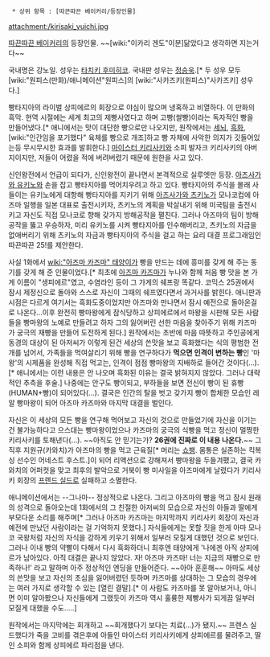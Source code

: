   * 상위 항목 : [따끈따끈 베이커리/등장인물]

attachment:/kirisaki_yuichi.jpg

[[따끈따끈 베이커리]]의 등장인물.
~~[wiki:"이카리 겐도"이분]닮았다고 생각하면 지는거다~~

국내명은 강노일. 성우는 [[타치키 후미히코]]. 국내판 성우는 [[정승욱]].[* 두 성우 모두 [wiki:"원피스(만화)/애니메이션"원피스]의 [wiki:"사카즈키(원피스)"사카즈키] 성우다.]

빵타지아의 라이벌 상피에르의 회장으로 야심이 많으며 냉혹하고 비열하다. 이 만화의 흑막. 현역 시절에는 세계 최고의 제빵사였다고 하며 고빵(쌀빵)이라는 독자적인 빵을 만들어냈다.[* 애니에서는 맛이 대단한 빵으로만 나오지만, 원작에서는 [[세뇌]], [[흑화]], [wiki:"인간임을 포기했다" 육체를 빵으로 개조]하고 빵 자체에 사악한 의지가 깃들어있는등 무시무시한 효과를 발휘한다.] [[마이스터 키리사키]]와 소피 발자크 키리사키의 아버지이지만, 저들이 어렸을 적에 버려버렸기 때문에 원한을 사고 있다.

신인왕전에서 언급이 되다가, 신인왕전이 끝나면서 본격적으로 실루엣만 등장. [[아즈사가와 유키노]]와 손을 잡고 빵타지아를 먹어치우려고 하고 있다. 빵타지아의 주식을 몰래 사들이는 유키노에게 대항해 빵타지아를 지키기 위해 [[아즈사가와 츠키노]]가 모나코컵에 아즈마 일행을 일본 대표로 출전시키자, 츠키노의 계획을 박살내기 위해 미국팀을 출전시키고 자신도 직접 모나코로 향해 갖가지 방해공작을 펼친다. 그러나 아즈마의 팀이 방해공작을 뚫고 우승하자, 미리 유키노를 시켜 빵타지아를 인수해버리고, 츠키노의 자금을 없애버리기 위해 츠키노의 자금과 빵타지아의 주식을 걸고 하는 요리 대결 프로그래임인 따끈따끈 25!를 제안한다.

사실 1화에서 [[wiki:"아즈마 카즈마" 태양이]]가 빵을 만드는 데에 흥미를 갖게 해 주는 동기를 갖게 해 준 인물이었다.[* 최초에 [[아즈마 카즈마]]가 누나와 함께 처음 빵 맛을 본 가게 이름이 "생피에르"였고, 수염라인 등이 그 가게의 쉐프랑 똑같다. 코믹스 25권에서 잠시 제정신으로 돌아와 스스로 자신이 그때의 쉐프였다면서 과거사를 밝힌다. 애니판과 시점은 다르게 여기서는 흑화도중이었지만 아즈마와 만나면서 잠시 예전으로 돌아온걸로 나온다...이후 완전히 빵마왕에게 잠식당하고 상피에르에서 마왕을 시판해 모든 사람들을 빵마왕의 노예로 만들려고 하자 그의 잃어버린 선한 마음을 찾아주기 위해 카즈마가 궁극의 재빵을 만들어 도전하게 된다.] 원작에서는 초반에 마음 따뜻하고 주인공에게 동경의 대상이 된 아저씨가 이렇게 된건 세상의 쓴맛을 보고 흑화했다는 식의 평범한 전개를 넘어서, 가족들을 먹여살리기 위해 빵을 연구하다가 '''먹으면 인격이 변하는 빵'''인 '마왕'의 시제품을 완성해 직접 먹고는, 인격이 점점 빵마왕의 지배하로 들어간 것이다(…).[* 애니에서는 이런 내용은 안 나오며 흑화된 이유는 결국 밝혀지지 않았다. 그러나 대략적인 추측을 후술.] 나중에는 안구도 빵이되고, 부하들을 보면 전신이 빵이 된 휴빵(HUMAN+빵)이 되어있다(…). 결국은 인간의 탈을 벗고 갖가지 빵이 합체한 모습인 레알 빵마왕이 되어 아즈마 카즈마와 마지막 대결을 벌인다. 

자신은 이 세상의 모든 빵을 연구해 먹어보고 자신의 것으로 만들었기에 자신을 이기는 건 불가능하다고 으스대는 빵마왕이었으나 카즈마의 궁극의 식빵을 먹고 정신이 멀쩡한 키리사키를 토해낸다(…). ~~아직도 안 믿기는가? '''26권에 진짜로 이 내용 나온다.'''~~ 그 직후 지원규(카와치)가 아즈마의 빵을 먹고 근육질[* 머리는 [[쇼팽]]. 몸통은 실존하는 킥복싱 선수인 어네스트 후스트.]이 되어 리액션으로 강해져서 빵마왕을 두들겨팼고, 결국 카와치의 어퍼컷을 맞고 최후의 발악으로 거북이 빵 미사일을 아즈마에게 날렸다가 키리사키 회장의 [[프렌드 실드]]로 실패하고 소멸한다.

애니메이션에서는 --그나마-- 정상적으로 나온다. 그리고 아즈마의 빵을 먹고 잠시 원래의 성격으로 돌아오는데 1화에서의 그 친절한 아저씨의 모습으로 자신의 아들과 딸에게 부모다운 소리를 해주며[* 그러나 아즈마 카즈마는 마지막까지 키리사키 회장이 자신과 예전에 만났던 사람이라는 걸 기억하지 못했다.] 자식들에게는 못할 짓을 한게 아마 모나코 국왕처럼 자신의 자식을 강하게 키우기 위해서 일부러 모질게 대했던 것으로 보인다. 그러나 이내 빵의 약빨이 다해서 다시 흑화하더니 최후엔 태양에게 '나에겐 아직 상피에르가 남아있다. 아직 대결은 끝나지 않았다. 자! 아즈마 카즈마! 너는 지금의 재빵으로 만족하나!' 라고 말하며 아주 정상적인 엔딩을 만들어준다. ~~아아 훈훈해~~ 아마도 세상의 쓴맛을 보고 자신의 초심을 잃어버렸던 듯하며 카즈마를 상대하는 그 모습의 경우에는 여러 가지로 생각할 수 있는 [열린 결말].[* 이 사람도 카즈마를 못 알아보거나, 아니면 이미 알아봤으나 자신들에게 그랬듯이 카즈마 역시 훌륭한 제빵사가 되게끔 일부러 모질게 대했을 수도.....]

원작에서는 마지막에는 회개하고 ~~회개했다기 보다는 치료(…)가 됐지.~~ 프렌스 실드했다가 죽을 고비를 겪은후에 아들인 마이스터 키리사키에게 상피에르를 물려주고, 딸인 소피와 함께 상피에르 파리점을 낸다.
